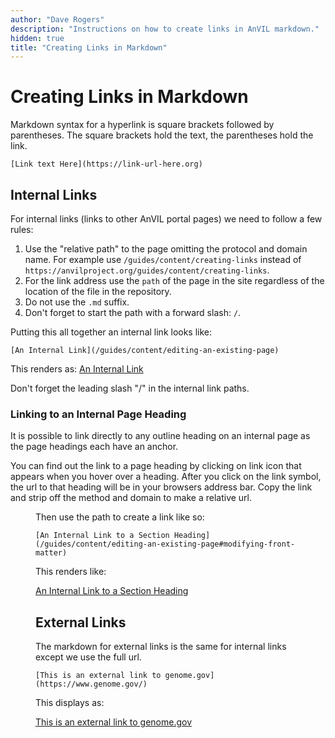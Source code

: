 ```yaml
---
author: "Dave Rogers"
description: "Instructions on how to create links in AnVIL markdown."
hidden: true
title: "Creating Links in Markdown"
---
```


# Creating Links in Markdown

Markdown syntax for a hyperlink is square brackets followed by parentheses. The square brackets hold the text, the parentheses hold the link.

```
[Link text Here](https://link-url-here.org)
```

## Internal Links

For internal links (links to other AnVIL portal pages) we need to follow a few rules:

1. Use the "relative path" to the page omitting the protocol and domain name. For example use `/guides/content/creating-links` instead of `https://anvilproject.org/guides/content/creating-links`.
1. For the link address use the `path` of the page in the site regardless of the location of the file in the repository.
1. Do not use the `.md` suffix.
1. Don't forget to start the path with a forward slash: `/`.

Putting this all together an internal link looks like:

```
[An Internal Link](/guides/content/editing-an-existing-page)
```

This renders as: [An Internal Link](/guides/content/editing-an-existing-page)

<Alert severity="warning" title="Tip">
Don't forget the leading slash "/" in the internal link paths.
</Alert>

### Linking to an Internal Page Heading

It is possible to link directly to any outline heading on an internal page as the page headings each have an anchor.

You can find out the link to a page heading by clicking on link icon that appears when you hover over a heading. After you click on the link symbol, the url to that heading will be in your browsers address bar. Copy the link and strip off the method and domain to make a relative url.

<Figure
  alt="Link Icon"
  caption="Figure 1: Hovering over a page heading to reveal the 'copy to clipboard'
    link for the internal anchor."
  src="/consortia/guides/internal-link.png"
/>

Then use the path to create a link like so:

```
[An Internal Link to a Section Heading](/guides/content/editing-an-existing-page#modifying-front-matter)
```

This renders like:

[An Internal Link to a Section Heading](/guides/content/editing-an-existing-page#modifying-front-matter)

## External Links

The markdown for external links is the same for internal links except we use the full url.

```
[This is an external link to genome.gov](https://www.genome.gov/)
```

This displays as:

[This is an external link to genome.gov](https://www.genome.gov/)
